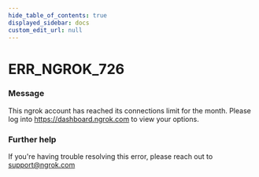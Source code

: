 ```yaml
---
hide_table_of_contents: true
displayed_sidebar: docs
custom_edit_url: null
---
```



# ERR_NGROK_726

### Message

This ngrok account has reached its connections limit for the month. Please log into https://dashboard.ngrok.com to view your options.

### Further help

If you're having trouble resolving this error, please reach out to [support@ngrok.com](mailto:support@ngrok.com?subject=Help%20with%20ERR_NGROK_726)

<ErrorDetails error="err_ngrok_726" />
